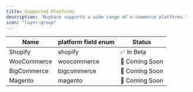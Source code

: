 ```yaml
---
title: Supported Platforms
description: 'Buybase supports a wide range of e-commerce platforms.'
icon: "layer-group"
---
```


| Name         | platform field enum  | Status          |
|--------------|----------------|-----------------|
| Shopify       | shopify         | ✅ In Beta     |
| WooCommerce   | woocommerce     | 🚧 Coming Soon   |
| BigCommerce   | bigcommerce     | 🚧 Coming Soon   |
| Magento      | magento         | 🚧 Coming Soon   |

